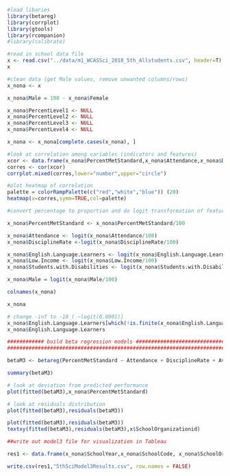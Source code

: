 ```r
#load libaries
library(betareg)
library(corrplot)
library(gtools)
library(rcompanion)
#library(calibrate)

```


```r
#read in school data file
x <- read.csv("../data/m1_WCASSci_2018_5th_Allstudents.csv", header=T)
x
```
```r
#clean data (get Male values, remove unwanted columns/rows)
x_nona <- x

x_nona$Male = 100 - x_nona$Female

x_nona$PercentLevel1 <- NULL
x_nona$PercentLevel2 <- NULL
x_nona$PercentLevel3 <- NULL
x_nona$PercentLevel4 <- NULL

x_nona <- x_nona[complete.cases(x_nona), ]

```

```r
#look at correlation among variables (indicators and features)
xcor <- data.frame(x_nona$PercentMetStandard,x_nona$Attendance,x_nona$DisciplineRate,x_nona$Avg..Average.Class.Size,x_nona$Teacherexp_mean,x_nona$English.Language.Learners,x_nona$Low.Income, x_nona$Students.with.Disabilities, x_nona$Male)
corres <- cor(xcor)
corrplot.mixed(corres,lower="number",upper="circle")

#plot heatmap of correlation
palette = colorRampPalette(c("red","white","blue")) (20)
heatmap(x=corres,symm=TRUE,col=palette)

```

```r
#convert percentage to proportion and do logit transformation of features before running Beta Regression

x_nona$PercentMetStandard <- x_nona$PercentMetStandard/100

x_nona$Attendance <- logit(x_nona$Attendance/100)
x_nona$DisciplineRate <-logit(x_nona$DisciplineRate/100)

x_nona$English.Language.Learners <- logit(x_nona$English.Language.Learners/100)
x_nona$Low.Income <- logit(x_nona$Low.Income/100)
x_nona$Students.with.Disabilities <- logit(x_nona$Students.with.Disabilities/100)

x_nona$Male = logit(x_nona$Male/100)
```


```r

colnames(x_nona)

x_nona
```

```r
# change -inf to -10 ( ~logit(0.0001))
x_nona$English.Language.Learners[which(!is.finite(x_nona$English.Language.Learners))] <- -10
x_nona$English.Language.Learners
```


```r
############ build beta regression models ##############################
########################################################################

betaM3 <- betareg(PercentMetStandard ~ Attendance + DisciplineRate + Avg..Average.Class.Size + Teacherexp_mean + Low.Income, data=x_nona)

summary(betaM3)

# look at deviation from predicted performance
plot(fitted(betaM3),x_nona$PercentMetStandard)

# look at residuals distribution
plot(fitted(betaM3),residuals(betaM3))

```

```r
plot(fitted(betaM3),residuals(betaM3))
textxy(fitted(betaM3),residuals(betaM3),x$SchoolOrganizationid)
```

```r
##write out model3 file for visualization in Tableau

res1 <- data.frame(x_nona$SchoolYear,x_nona$SchoolCode, x_nona$SchoolOrganizationid,  x_nona$PercentMetStandard, fitted(betaM3), residuals(betaM3))

write.csv(res1,"5thSciModel3Results.csv", row.names = FALSE)

```

